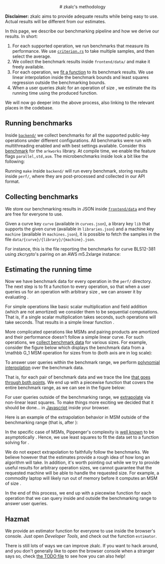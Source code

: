 




<Col span={16} offset={4} style={{ fontSize: "15px"}}>

<center>
<div style={{ fontSize : 20}}>
# zkalc's methodology
</div>
</center>

**Disclaimer:** zkalc aims to provide adequate results while being easy to use. Actual results will be different from our estimates.

In this page, we describe our benchmarking pipeline and how we derive our results. In short:

1. For each supported operation, we run benchmarks that measure its performance. We use [`criterion.rs`](https://github.com/bheisler/criterion.rs) to take multiple samples, and then select the average.
1. We collect the benchmark results inside `frontend/data/` and make it freely available.
1. For each operation, we [fit a function](https://en.wikipedia.org/wiki/Curve_fitting) to its benchmark results. We use linear interpolation inside the benchmark bounds and least squares regression outside the benchmarking bounds.
1. When a user queries zkalc for an operation of size <InlineMath math="n" />, we estimate the its running time using the produced function.

We will now go deeper into the above process, also linking to the relevant places in the codebase.

## Running benchmarks

Inside [`backend/`](https://github.com/asn-d6/zkalc/blob/main/backend/) we collect benchmarks for all the supported public-key operations under different configurations. All benchmarks were run with multithreading enabled and with best settings available.
Consider this [benchmark](https://github.com/asn-d6/zkalc/blob/main/backend/arkworks/benches/bench_arkworks.rs) for the `arkworks` library. At compile time, we enable the feature flags `parallel,std,asm`. The microbenchmarks inside look a bit like the following:

<GitHubFile url="https://github.com/asn-d6/zkalc/blob/main/backend/arkworks/benches/bench_arkworks.rs#L24-L31" />

Running `make` inside `backend/` will run every benchmark, storing results inside `perf/`, where they are post-processed and collected in our API format.

## Collecting benchmarks

We store our benchmarking results in JSON inside [`frontend/data`](https://github.com/asn-d6/zkalc/tree/main/frontend/data) and they are free for everyone to use.

Given a curve key `curve` (available in `curves.json`), a library key `lib` that supports the given curve (available in `libraries.json`) and a machine key `machine` (available in `machines.json`), it is possible to fetch the samples in the file `data/{curve}/{library}/{machine}.json`.

For instance, this is the file reporting the benchmarks for curve BLS12-381 using zkcrypto's pairing on an AWS m5.2xlarge instance:

<GitHubFile url="https://github.com/mmaker/zkalc/blob/main/frontend/data/bls12_381/zkcrypto/aws_m5.2xlarge.json" />


## Estimating the running time

Now we have benchmark data for every operation in the `perf/` directory. The next step is to fit a function <InlineMath math="f(x)" /> to every operation, so that when a user queries us for an operation with arbitrary size <InlineMath math="n" />, we can answer it by evaluating  <InlineMath math="f(n)" />.

For simple operations like basic scalar multiplication and field addition (which are not amortized) we consider them to be sequential computations. That is, if a single scalar multiplication takes <InlineMath math="x" /> seconds, <InlineMath math="n" /> such operations will take <InlineMath math="n \cdot x" /> seconds. That results in a simple linear function <InlineMath math="f(x) = n \cdot x" />.

More complicated operations like MSMs and pairing products are amortized and their performance doesn't follow a simple linear curve.
For such operations, we [collect benchmark data](https://github.com/asn-d6/zkalc/blob/main/backend/arkworks/benches/bench_arkworks.rs#L52) for various sizes. For example, consider the figure below which displays the benchmark data from a <InlineMath>\mathbb G_1</InlineMath> MSM operation for sizes from <InlineMath math="2" /> to  <InlineMath math="2^{21}" /> (both axis are in log scale):

<PlotPoints />

To answer user queries within the benchmark range, we perform [polynomial interpolation](https://www.youtube.com/watch?v=yQsDxOdn1hk) over the benchmark data.

That is, for each pair of benchmark data <InlineMath math="(x_i, f(x_i))" /> and <InlineMath math="(x_{i+1}, f(x_{i+1}))" /> we trace the line [that goes through both points](https://github.com/asn-d6/zkalc/blob/main/frontend/lib/estimates.js#L26). We end up with a piecewise function that covers the entire benchmark range, as we can see in the figure below:

<PlotPointsAndEstimates />

For user queries outside of the benchmarking range, we [extrapolate](https://en.wikipedia.org/wiki/Extrapolation) via non-linear least squares. To make things more exciting we decided that it should be done... in [Javascript](https://github.com/asn-d6/zkalc/blob/main/frontend/lib/estimates.js) inside your browser.

Here is an example of the extrapolation behavior in MSM outside of the benchmarking range (that is, after <InlineMath math="2^{21}" />):

<PlotExtrapolation />

In the specific case of MSMs, Pippenger's complexity is [well known](https://jbootle.github.io/Misc/pippenger.pdf) to be asymptotically <InlineMath math="O({n} / {\log n})" />. Hence, we use least squares to fit the data set to a function <InlineMath math="h(x) = \frac{a x + b}{\log x}" /> solving for <InlineMath math="a, b" /> .

We do not expect extrapolation to faithfully follow the benchmarks. We believe however that the estimates provide a rough idea of how long an algorithm will take. In addition, it's worth pointing out while we try to provide useful results for arbitrary operation sizes, we cannot guarantee that the requested machine will be able to handle the requested size. For example, a commodity laptop will likely run out of memory before it computes an MSM of size <InlineMath math="2^{28}" />.

In the end of this process, we end up with a piecewise function for each operation that we can query inside and outside the benchmarking range to answer user queries.

## Hazmat

We provide an estimator function for everyone to use inside the browser's console. Just open _Developer Tools_,
and check out the function `estimator`.

There is still lots of ways we can improve zkalc. If you want to hack around, and you don't generally like to open the browser console when a stranger says so, check [the TODO file](https://github.com/asn-d6/zkalc/blob/main/TODO.md) to see how you can also help!

</Col>

